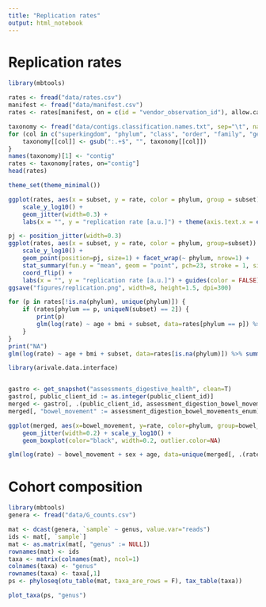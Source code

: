 ```yaml
---
title: "Replication rates"
output: html_notebook
---
```


# Replication rates

```r
library(mbtools)

rates <- fread("data/rates.csv")
manifest <- fread("data/manifest.csv")
rates <- rates[manifest, on = c(id = "vendor_observation_id"), allow.cartesian = T]

taxonomy <- fread("data/contigs.classification.names.txt", sep="\t", na.strings=c("NA", "not classified", ""), fill=T)
for (col in c("superkingdom", "phylum", "class", "order", "family", "genus", "species")) {
    taxonomy[[col]] <- gsub(":.+$", "", taxonomy[[col]])
}
names(taxonomy)[1] <- "contig"
rates <- taxonomy[rates, on="contig"]
head(rates)
```

```r
theme_set(theme_minimal())

ggplot(rates, aes(x = subset, y = rate, color = phylum, group = subset)) + 
    scale_y_log10() +
    geom_jitter(width=0.3) +
    labs(x = "", y = "replication rate [a.u.]") + theme(axis.text.x = element_text(angle=45, hjust=1, vjust=1))
```

```r
pj <- position_jitter(width=0.3)
ggplot(rates, aes(x = subset, y = rate, color = phylum, group=subset)) + 
    scale_y_log10() +
    geom_point(position=pj, size=1) + facet_wrap(~ phylum, nrow=1) + 
    stat_summary(fun.y = "mean", geom = "point", pch=23, stroke = 1, size=2, color="black") +
    coord_flip() +
    labs(x = "", y = "replication rate [a.u.]") + guides(color = FALSE)
ggsave("figures/replication.png", width=8, height=1.5, dpi=300)
```

```r
for (p in rates[!is.na(phylum), unique(phylum)]) {
    if (rates[phylum == p, uniqueN(subset) == 2]) {
        print(p)
        glm(log(rate) ~ age + bmi + subset, data=rates[phylum == p]) %>% summary() %>% print()
    }
}
print("NA")
glm(log(rate) ~ age + bmi + subset, data=rates[is.na(phylum)]) %>% summary()
```

```r
library(arivale.data.interface)


gastro <- get_snapshot("assessments_digestive_health", clean=T)
gastro[, public_client_id := as.integer(public_client_id)]
merged <- gastro[, .(public_client_id, assessment_digestion_bowel_movements_enum)][rates, on="public_client_id"]
merged[, "bowel_movement" := assessment_digestion_bowel_movements_enum]
```

```r
ggplot(merged, aes(x=bowel_movement, y=rate, color=phylum, group=bowel_movement)) + 
    geom_jitter(width=0.2) + scale_y_log10() + 
    geom_boxplot(color="black", width=0.2, outlier.color=NA)

glm(log(rate) ~ bowel_movement + sex + age, data=unique(merged[, .(rate, bowel_movement, sex, age)]), family="gaussian") %>% summary()
```

# Cohort composition

```r
library(mbtools)
genera <- fread("data/G_counts.csv")

mat <- dcast(genera, `sample` ~ genus, value.var="reads")
ids <- mat[, `sample`]
mat <- as.matrix(mat[, "genus" := NULL])
rownames(mat) <- ids
taxa <- matrix(colnames(mat), ncol=1)
colnames(taxa) <- "genus"
rownames(taxa) <- taxa[,1]
ps <- phyloseq(otu_table(mat, taxa_are_rows = F), tax_table(taxa))

plot_taxa(ps, "genus")
```